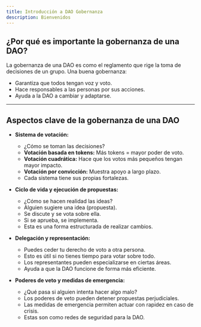 ```yaml
---
title: Introducción a DAO Gobernanza
description: Bienvenidos
---
```


## ¿Por qué es importante la gobernanza de una DAO?

La gobernanza de una DAO es como el reglamento que rige la toma de decisiones de un grupo. Una buena gobernanza:

* Garantiza que todos tengan voz y voto.
* Hace responsables a las personas por sus acciones.
* Ayuda a la DAO a cambiar y adaptarse.

---

## Aspectos clave de la gobernanza de una DAO

* **Sistema de votación:**
  * ¿Cómo se toman las decisiones?
  * **Votación basada en tokens:** Más tokens = mayor poder de voto.
  * **Votación cuadrática:** Hace que los votos más pequeños tengan mayor impacto.
  * **Votación por convicción:** Muestra apoyo a largo plazo.
  * Cada sistema tiene sus propias fortalezas.

* **Ciclo de vida y ejecución de propuestas:**
  * ¿Cómo se hacen realidad las ideas?
  * Alguien sugiere una idea (propuesta).
  * Se discute y se vota sobre ella.
  * Si se aprueba, se implementa.
  * Esta es una forma estructurada de realizar cambios.

* **Delegación y representación:**
  * Puedes ceder tu derecho de voto a otra persona.
  * Esto es útil si no tienes tiempo para votar sobre todo.
  * Los representantes pueden especializarse en ciertas áreas.
  * Ayuda a que la DAO funcione de forma más eficiente.

* **Poderes de veto y medidas de emergencia:**
  * ¿Qué pasa si alguien intenta hacer algo malo?
  * Los poderes de veto pueden detener propuestas perjudiciales.
  * Las medidas de emergencia permiten actuar con rapidez en caso de crisis.
  * Estas son como redes de seguridad para la DAO.